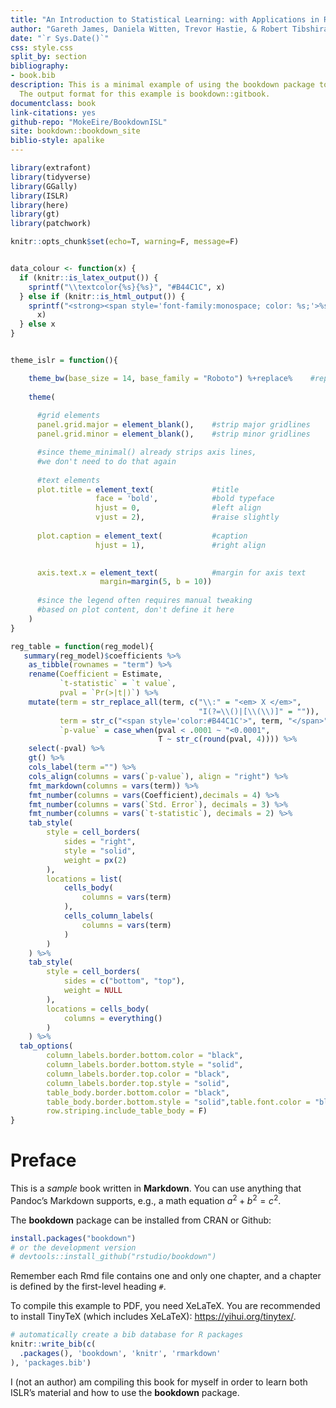 ```yaml
--- 
title: "An Introduction to Statistical Learning: with Applications in R"
author: "Gareth James, Daniela Witten, Trevor Hastie, & Robert Tibshirani"
date: "`r Sys.Date()`"
css: style.css
split_by: section
bibliography:
- book.bib
description: This is a minimal example of using the bookdown package to write a book.
  The output format for this example is bookdown::gitbook.
documentclass: book
link-citations: yes
github-repo: "MokeEire/BookdownISL"
site: bookdown::bookdown_site
biblio-style: apalike
---
```


```r
library(extrafont)
library(tidyverse)
library(GGally)
library(ISLR)
library(here)
library(gt)
library(patchwork)

knitr::opts_chunk$set(echo=T, warning=F, message=F)


data_colour <- function(x) {
  if (knitr::is_latex_output()) {
    sprintf("\\textcolor{%s}{%s}", "#B44C1C", x)
  } else if (knitr::is_html_output()) {
    sprintf("<strong><span style='font-family:monospace; color: %s;'>%s</span></strong>", "#B44C1C", 
      x)
  } else x
}


theme_islr = function(){ 

    theme_bw(base_size = 14, base_family = "Roboto") %+replace%    #replace elements we want to change
    
    theme(
      
      #grid elements
      panel.grid.major = element_blank(),    #strip major gridlines
      panel.grid.minor = element_blank(),    #strip minor gridlines

      #since theme_minimal() already strips axis lines, 
      #we don't need to do that again
      
      #text elements
      plot.title = element_text(             #title
                   face = 'bold',            #bold typeface
                   hjust = 0,                #left align
                   vjust = 2),               #raise slightly
      
      plot.caption = element_text(           #caption
                   hjust = 1),               #right align
      

      axis.text.x = element_text(            #margin for axis text
                    margin=margin(5, b = 10))
      
      #since the legend often requires manual tweaking 
      #based on plot content, don't define it here
    )
}

reg_table = function(reg_model){
   summary(reg_model)$coefficients %>% 
    as_tibble(rownames = "term") %>% 
    rename(Coefficient = Estimate, 
           `t-statistic` = `t value`, 
           pval = `Pr(>|t|)`) %>% 
    mutate(term = str_replace_all(term, c("\\:" = "<em> X </em>",
                                          "I(?=\\()|[\\(\\)]" = "")),
           term = str_c("<span style='color:#B44C1C'>", term, "</span>"),
           `p-value` = case_when(pval < .0001 ~ "<0.0001",
                                 T ~ str_c(round(pval, 4)))) %>%
    select(-pval) %>% 
    gt() %>% 
    cols_label(term ="") %>% 
    cols_align(columns = vars(`p-value`), align = "right") %>% 
    fmt_markdown(columns = vars(term)) %>% 
    fmt_number(columns = vars(Coefficient),decimals = 4) %>% 
    fmt_number(columns = vars(`Std. Error`), decimals = 3) %>% 
    fmt_number(columns = vars(`t-statistic`), decimals = 2) %>% 
    tab_style(
        style = cell_borders(
            sides = "right",
            style = "solid",
            weight = px(2)
        ),
        locations = list(
            cells_body(
                columns = vars(term)
            ),
            cells_column_labels(
                columns = vars(term)
            )
        )
    ) %>% 
    tab_style(
        style = cell_borders(
            sides = c("bottom", "top"),
            weight = NULL
        ),
        locations = cells_body(
            columns = everything()
        )
    ) %>% 
  tab_options(
        column_labels.border.bottom.color = "black",
        column_labels.border.bottom.style = "solid",
        column_labels.border.top.color = "black",
        column_labels.border.top.style = "solid",
        table_body.border.bottom.color = "black",
        table_body.border.bottom.style = "solid",table.font.color = "black",
        row.striping.include_table_body = F)
}
```

# Preface

This is a _sample_ book written in **Markdown**. You can use anything that Pandoc's Markdown supports, e.g., a math equation $a^2 + b^2 = c^2$.

The **bookdown** package can be installed from CRAN or Github:

```r
install.packages("bookdown")
# or the development version
# devtools::install_github("rstudio/bookdown")
```

Remember each Rmd file contains one and only one chapter, and a chapter is defined by the first-level heading `#`.

To compile this example to PDF, you need XeLaTeX. You are recommended to install TinyTeX (which includes XeLaTeX): <https://yihui.org/tinytex/>.

```r
# automatically create a bib database for R packages
knitr::write_bib(c(
  .packages(), 'bookdown', 'knitr', 'rmarkdown'
), 'packages.bib')
```

I (not an author) am compiling this book for myself in order to learn both ISLR's material and how to use the **bookdown** package. 


